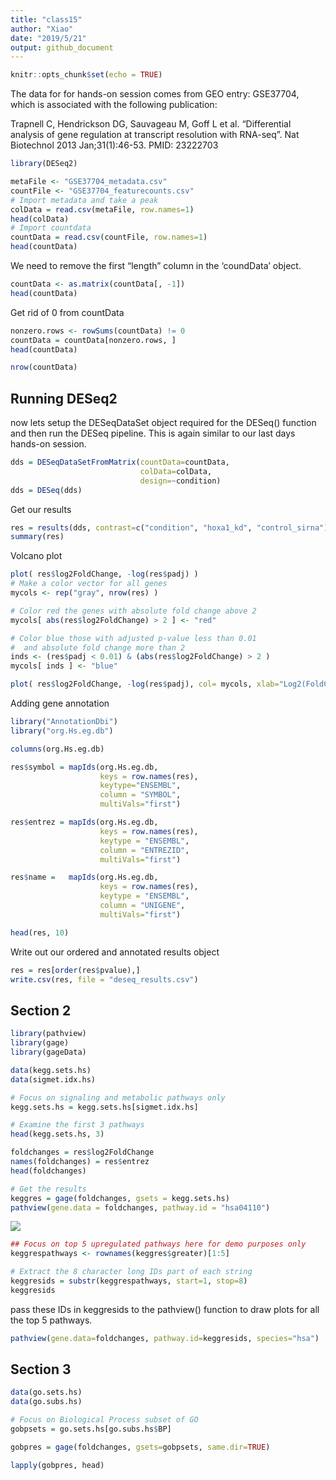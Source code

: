 ---
title: "class15"
author: "Xiao"
date: "2019/5/21"
output: github_document
---

```{r setup, include=FALSE}
knitr::opts_chunk$set(echo = TRUE)
```

The data for for hands-on session comes from GEO entry: GSE37704, which is associated with the following publication:

Trapnell C, Hendrickson DG, Sauvageau M, Goff L et al. "Differential analysis of gene regulation at transcript resolution with RNA-seq". Nat Biotechnol 2013 Jan;31(1):46-53. PMID: 23222703

```{r}
library(DESeq2)
```

```{r}
metaFile <- "GSE37704_metadata.csv"
countFile <- "GSE37704_featurecounts.csv"
# Import metadata and take a peak
colData = read.csv(metaFile, row.names=1)
head(colData)
# Import countdata
countData = read.csv(countFile, row.names=1)
head(countData)
```

We need to remove the first "length" column in the 'coundData' object.
```{r}
countData <- as.matrix(countData[, -1])
head(countData)
```

Get rid of 0 from countData
```{r}
nonzero.rows <- rowSums(countData) != 0
countData = countData[nonzero.rows, ]
head(countData)
```

```{r}
nrow(countData)
```

## Running DESeq2
now lets setup the DESeqDataSet object required for the DESeq() function and then run the DESeq pipeline. This is again similar to our last days hands-on session.

```{r}
dds = DESeqDataSetFromMatrix(countData=countData,
                             colData=colData,
                             design=~condition)
dds = DESeq(dds)
```

Get our results
```{r}
res = results(dds, contrast=c("condition", "hoxa1_kd", "control_sirna"))
summary(res)
```

Volcano plot
```{r}
plot( res$log2FoldChange, -log(res$padj) )
# Make a color vector for all genes
mycols <- rep("gray", nrow(res) )

# Color red the genes with absolute fold change above 2
mycols[ abs(res$log2FoldChange) > 2 ] <- "red"

# Color blue those with adjusted p-value less than 0.01
#  and absolute fold change more than 2
inds <- (res$padj < 0.01) & (abs(res$log2FoldChange) > 2 )
mycols[ inds ] <- "blue"

plot( res$log2FoldChange, -log(res$padj), col= mycols, xlab="Log2(FoldChange)", ylab="-Log(P-value)" )
```


Adding gene annotation
```{r}
library("AnnotationDbi")
library("org.Hs.eg.db")

columns(org.Hs.eg.db)

res$symbol = mapIds(org.Hs.eg.db,
                    keys = row.names(res), 
                    keytype="ENSEMBL",
                    column = "SYMBOL",
                    multiVals="first")

res$entrez = mapIds(org.Hs.eg.db,
                    keys = row.names(res),
                    keytype = "ENSEMBL",
                    column = "ENTREZID",
                    multiVals="first")

res$name =   mapIds(org.Hs.eg.db,
                    keys = row.names(res),
                    keytype = "ENSEMBL",
                    column = "UNIGENE",
                    multiVals="first")

head(res, 10)
```

Write out our ordered and annotated results object
```{r}
res = res[order(res$pvalue),]
write.csv(res, file = "deseq_results.csv")
```

## Section 2
```{r}
library(pathview)
library(gage)
library(gageData)

```

```{r}
data(kegg.sets.hs)
data(sigmet.idx.hs)

# Focus on signaling and metabolic pathways only
kegg.sets.hs = kegg.sets.hs[sigmet.idx.hs]

# Examine the first 3 pathways
head(kegg.sets.hs, 3)
```

```{r}
foldchanges = res$log2FoldChange
names(foldchanges) = res$entrez
head(foldchanges)
```

```{r}
# Get the results
keggres = gage(foldchanges, gsets = kegg.sets.hs)
pathview(gene.data = foldchanges, pathway.id = "hsa04110")
```
![](hsa04110.pathview.png)
```{r}
## Focus on top 5 upregulated pathways here for demo purposes only
keggrespathways <- rownames(keggres$greater)[1:5]

# Extract the 8 character long IDs part of each string
keggresids = substr(keggrespathways, start=1, stop=8)
keggresids
```

pass these IDs in keggresids to the pathview() function to draw plots for all the top 5 pathways.
```{r}
pathview(gene.data=foldchanges, pathway.id=keggresids, species="hsa")
```

## Section 3
```{r}
data(go.sets.hs)
data(go.subs.hs)

# Focus on Biological Process subset of GO
gobpsets = go.sets.hs[go.subs.hs$BP]

gobpres = gage(foldchanges, gsets=gobpsets, same.dir=TRUE)

lapply(gobpres, head)
```

